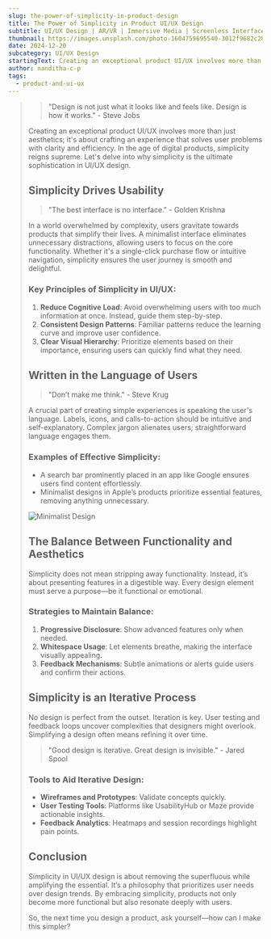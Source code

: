 ```yaml
---
slug: the-power-of-simplicity-in-product-design
title: The Power of Simplicity in Product UI/UX Design
subtitle: UI/UX Design | AR/VR | Immersive Media | Screenless Interface
thumbnail: https://images.unsplash.com/photo-1604759695540-3012f9682c28?w=800&auto=format&fit=crop&q=60&ixlib=rb-4.0.3&ixid=M3wxMjA3fDB8MHxzZWFyY2h8M3x8cHJvZHVjdCUyMGRlc2lnbnxlbnwwfHwwfHx8MA%3D%3D
date: 2024-12-20
subcategory: UI/UX Design
startingText: Creating an exceptional product UI/UX involves more than just aesthetics; it's about crafting an experience that solves
author: nanditha-c-p
tags:
  - product-and-ui-ux
---
```

> > "Design is not just what it looks like and feels like. Design is how it works." - Steve Jobs
>
> Creating an exceptional product UI/UX involves more than just aesthetics; it's about crafting an experience that solves user problems with clarity and efficiency. In the age of digital products, simplicity reigns supreme. Let's delve into why simplicity is the ultimate sophistication in UI/UX design.
>
> ## Simplicity Drives Usability
>
> > "The best interface is no interface." - Golden Krishna
>
> In a world overwhelmed by complexity, users gravitate towards products that simplify their lives. A minimalist interface eliminates unnecessary distractions, allowing users to focus on the core functionality. Whether it's a single-click purchase flow or intuitive navigation, simplicity ensures the user journey is smooth and delightful.
>
> ### Key Principles of Simplicity in UI/UX:
>
> 1. **Reduce Cognitive Load**: Avoid overwhelming users with too much information at once. Instead, guide them step-by-step.
> 2. **Consistent Design Patterns**: Familiar patterns reduce the learning curve and improve user confidence.
> 3. **Clear Visual Hierarchy**: Prioritize elements based on their importance, ensuring users can quickly find what they need.
>
> ## Written in the Language of Users
>
> > "Don’t make me think." - Steve Krug
>
> A crucial part of creating simple experiences is speaking the user's language. Labels, icons, and calls-to-action should be intuitive and self-explanatory. Complex jargon alienates users; straightforward language engages them.
>
> ### Examples of Effective Simplicity:
>
> * A search bar prominently placed in an app like Google ensures users find content effortlessly.
> * Minimalist designs in Apple’s products prioritize essential features, removing anything unnecessary.
>
> ![Minimalist Design](https://images.unsplash.com/photo-1630503624275-9cb61fa06a08?q=80&w=2940&auto=format&fit=crop&ixlib=rb-4.0.3&ixid=M3wxMjA3fDB8MHxwaG90by1wYWdlfHx8fGVufDB8fHx8fA%3D%3D)
>
> ## The Balance Between Functionality and Aesthetics
>
> Simplicity does not mean stripping away functionality. Instead, it’s about presenting features in a digestible way. Every design element must serve a purpose—be it functional or emotional.
>
> ### Strategies to Maintain Balance:
>
> 1. **Progressive Disclosure**: Show advanced features only when needed.
> 2. **Whitespace Usage**: Let elements breathe, making the interface visually appealing.
> 3. **Feedback Mechanisms**: Subtle animations or alerts guide users and confirm their actions.
>
> ## Simplicity is an Iterative Process
>
> No design is perfect from the outset. Iteration is key. User testing and feedback loops uncover complexities that designers might overlook. Simplifying a design often means refining it over time.
>
> > "Good design is iterative. Great design is invisible." - Jared Spool
>
> ### Tools to Aid Iterative Design:
>
> * **Wireframes and Prototypes**: Validate concepts quickly.
> * **User Testing Tools**: Platforms like UsabilityHub or Maze provide actionable insights.
> * **Feedback Analytics**: Heatmaps and session recordings highlight pain points.
>
> ## Conclusion
>
> Simplicity in UI/UX design is about removing the superfluous while amplifying the essential. It’s a philosophy that prioritizes user needs over design trends. By embracing simplicity, products not only become more functional but also resonate deeply with users.
>
> So, the next time you design a product, ask yourself—how can I make this simpler?